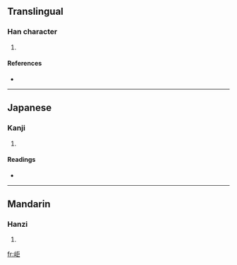 ==Translingual==

===Han character===
{{Han char|rn=46|rad=山|as=05|sn=8|four=2171<sub>7</sub>|canj=山尸尸 (USS)}}

# {{defn|Han|sort=山05}}

====References====
* {{Han ref|kx=0308.380|dkj=07961|dj=0608.240|hdz=10762.170|uh=5CA0|ud=23712|bh=CC5D|bd=52317}}

----

==Japanese==

===Kanji===
{{ja-kanji|grade=|rs=山05}}

# {{defn|Japanese}}

====Readings====
* {{ja-readings|on=[[きょ]] (kyo), [[ご]] (go)|kun=}}

----

==Mandarin==

===Hanzi===
{{cmn-hanzi|pin=[[jù]] ([[ju4]])|wg=chü<sup>4</sup>}}

# {{defn|Mandarin}}

[[fr:岠]]